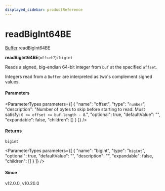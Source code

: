 ```yaml
---
displayed_sidebar: productReference
---
```



# readBigInt64BE

[Buffer](../../interfaces/Buffer.mdx).readBigInt64BE

**readBigInt64BE**(`offset?`): `bigint`

Reads a signed, big-endian 64-bit integer from `buf` at the specified `offset`.

Integers read from a `Buffer` are interpreted as two's complement signed
values.

#### Parameters

<ParameterTypes parameters={[
  {
    "name": "offset",
    "type": "`number`",
    "description": "Number of bytes to skip before starting to read. Must satisfy: `0 <= offset <= buf.length - 8`.",
    "optional": true,
    "defaultValue": "",
    "expandable": false,
    "children": []
  }
]} />

#### Returns

`bigint`

<ParameterTypes parameters={[
  {
    "name": "bigint",
    "type": "`bigint`",
    "optional": true,
    "defaultValue": "",
    "description": "",
    "expandable": false,
    "children": []
  }
]} />

#### Since

v12.0.0, v10.20.0
